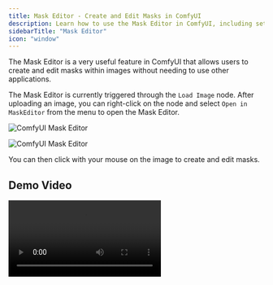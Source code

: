 ```yaml
---
title: Mask Editor - Create and Edit Masks in ComfyUI
description: Learn how to use the Mask Editor in ComfyUI, including settings and usage instructions
sidebarTitle: "Mask Editor"
icon: "window"
---
```


The Mask Editor is a very useful feature in ComfyUI that allows users to create and edit masks within images without needing to use other applications.

The Mask Editor is currently triggered through the `Load Image` node. After uploading an image, you can right-click on the node and select `Open in MaskEditor` from the menu to open the Mask Editor.

![ComfyUI Mask Editor](/images/interface/maskeditor/maskeditor.jpg)

![ComfyUI Mask Editor](/images/interface/maskeditor/maskeditor_ui.jpg)

You can then click with your mouse on the image to create and edit masks.

## Demo Video

<video controls>
  <source src="/images/interface/maskeditor/maskeditor.mp4" type="video/mp4"/>
  Your browser does not support the video tag.
</video>

